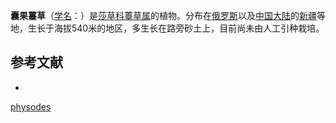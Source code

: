 {{Speciesbox
| name = 囊果薹草
| status = 
| status_system = 
| image =
| genus = Carex
| species = physodes
| authority = M.-Bieb.
}}

'''囊果薹草'''（[[学名|学名]]：{{lang|la|''Carex physodes''}}）是[[莎草科|莎草科]][[薹草属|薹草属]]的植物。分布在[[俄罗斯|俄罗斯]]以及[[中国大陆|中国大陆]]的[[新疆|新疆]]等地，生长于海拔540米的地区，多生长在路旁砂土上，目前尚未由人工引种栽培。

== 参考文献 ==
<div class="references-small">
* {{cite web| url =http://www.bioinfo.cn/db05/KmzwSpecies.php?action=view&id=5960| title =囊果薹草| work =《中国高等植物数据库全库》| publisher =中国科学院微生物研究所| author =昆明植物研究所| accessdate =2009-02-24| deadurl =yes| archiveurl =https://web.archive.org/web/20160305004226/http://www.bioinfo.cn/db05/KmzwSpecies.php?action=view&id=5960| archivedate =2016-03-05}}
</div>
{{Taxonbar|from=Q10924443}}

{{DEFAULTSORT:Carex physodes}}
[[Category:薹草属|physodes]]


{{Carex-stub}}